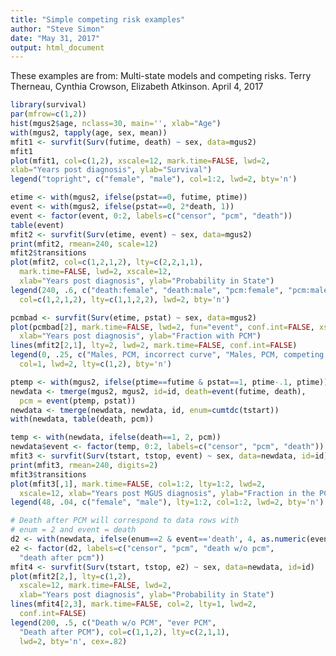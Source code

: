 ```yaml
---
title: "Simple competing risk examples"
author: "Steve Simon"
date: "May 31, 2017"
output: html_document
---
```


These examples are from: Multi-state models and competing risks. Terry Therneau, Cynthia Crowson, Elizabeth Atkinson. April 4, 2017

```r
library(survival)
par(mfrow=c(1,2))
hist(mgus2$age, nclass=30, main='', xlab="Age")
with(mgus2, tapply(age, sex, mean))
mfit1 <- survfit(Surv(futime, death) ~ sex, data=mgus2)
mfit1
plot(mfit1, col=c(1,2), xscale=12, mark.time=FALSE, lwd=2,
xlab="Years post diagnosis", ylab="Survival")
legend("topright", c("female", "male"), col=1:2, lwd=2, bty='n')
```

```r
etime <- with(mgus2, ifelse(pstat==0, futime, ptime))
event <- with(mgus2, ifelse(pstat==0, 2*death, 1))
event <- factor(event, 0:2, labels=c("censor", "pcm", "death"))
table(event)
mfit2 <- survfit(Surv(etime, event) ~ sex, data=mgus2)
print(mfit2, rmean=240, scale=12)
mfit2$transitions
plot(mfit2, col=c(1,2,1,2), lty=c(2,2,1,1),
  mark.time=FALSE, lwd=2, xscale=12,
  xlab="Years post diagnosis", ylab="Probability in State")
legend(240, .6, c("death:female", "death:male", "pcm:female", "pcm:male"),
  col=c(1,2,1,2), lty=c(1,1,2,2), lwd=2, bty='n')
```

```r
pcmbad <- survfit(Surv(etime, pstat) ~ sex, data=mgus2)
plot(pcmbad[2], mark.time=FALSE, lwd=2, fun="event", conf.int=FALSE, xscale=12,
  xlab="Years post diagnosis", ylab="Fraction with PCM")
lines(mfit2[2,1], lty=2, lwd=2, mark.time=FALSE, conf.int=FALSE)
legend(0, .25, c("Males, PCM, incorrect curve", "Males, PCM, competing risk"),
  col=1, lwd=2, lty=c(1,2), bty='n')
```

```r
ptemp <- with(mgus2, ifelse(ptime==futime & pstat==1, ptime-.1, ptime))
newdata <- tmerge(mgus2, mgus2, id=id, death=event(futime, death),
  pcm = event(ptemp, pstat))
newdata <- tmerge(newdata, newdata, id, enum=cumtdc(tstart))
with(newdata, table(death, pcm))

temp <- with(newdata, ifelse(death==1, 2, pcm))
newdata$event <- factor(temp, 0:2, labels=c("censor", "pcm", "death"))
mfit3 <- survfit(Surv(tstart, tstop, event) ~ sex, data=newdata, id=id)
print(mfit3, rmean=240, digits=2)
mfit3$transitions
plot(mfit3[,1], mark.time=FALSE, col=1:2, lty=1:2, lwd=2,
  xscale=12, xlab="Years post MGUS diagnosis", ylab="Fraction in the PCM state")
legend(48, .04, c("female", "male"), lty=1:2, col=1:2, lwd=2, bty='n')
```

```r
# Death after PCM will correspond to data rows with
# enum = 2 and event = death
d2 <- with(newdata, ifelse(enum==2 & event=='death', 4, as.numeric(event)))
e2 <- factor(d2, labels=c("censor", "pcm", "death w/o pcm",
  "death after pcm"))
mfit4 <- survfit(Surv(tstart, tstop, e2) ~ sex, data=newdata, id=id)
plot(mfit2[2,], lty=c(1,2),
  xscale=12, mark.time=FALSE, lwd=2,
  xlab="Years post diagnosis", ylab="Probability in State")
lines(mfit4[2,3], mark.time=FALSE, col=2, lty=1, lwd=2,
  conf.int=FALSE)
legend(200, .5, c("Death w/o PCM", "ever PCM",
  "Death after PCM"), col=c(1,1,2), lty=c(2,1,1),
  lwd=2, bty='n', cex=.82)
```

